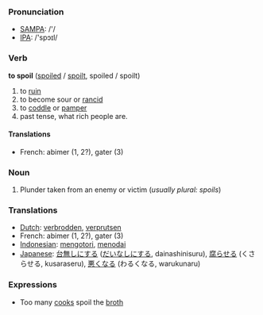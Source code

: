 === Pronunciation ===
*[[w:SAMPA|SAMPA]]: /'/
*[[w:IPA|IPA]]: /'spɔɪl/

=== Verb ===

'''to spoil''' ([[spoiled]] / [[spoilt]], spoiled / spoilt)

# to [[ruin]]
# to become sour or [[rancid]]
# to [[coddle]] or [[pamper]]
# past tense, what rich people are.
====Translations====
*French: abimer (1, 2?), gater (3)

=== Noun ===

#Plunder taken from an enemy or victim (''usually plural: spoils'')

=== Translations ===
*[[Dutch]]: [[verbrodden]], [[verprutsen]]
*French: abimer (1, 2?), gater (3)
*[[Indonesian]]: [[kotor|mengotori]], [[noda|menodai]]
*[[Japanese]]: [[台無しにする]] ([[だいなしにする]], dainashinisuru), [[腐らせる]] (くさらせる, kusaraseru), [[悪くなる]] (わるくなる, warukunaru)

=== Expressions ===

* Too many [[cook]]s spoil the [[broth]]